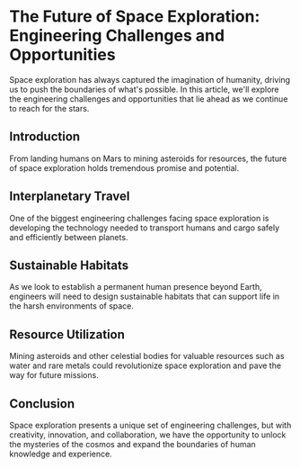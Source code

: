 # The Future of Space Exploration: Engineering Challenges and Opportunities

Space exploration has always captured the imagination of humanity, driving us to push the boundaries of what's possible. In this article, we'll explore the engineering challenges and opportunities that lie ahead as we continue to reach for the stars.

## Introduction

From landing humans on Mars to mining asteroids for resources, the future of space exploration holds tremendous promise and potential.

## Interplanetary Travel

One of the biggest engineering challenges facing space exploration is developing the technology needed to transport humans and cargo safely and efficiently between planets.

## Sustainable Habitats

As we look to establish a permanent human presence beyond Earth, engineers will need to design sustainable habitats that can support life in the harsh environments of space.

## Resource Utilization

Mining asteroids and other celestial bodies for valuable resources such as water and rare metals could revolutionize space exploration and pave the way for future missions.

## Conclusion

Space exploration presents a unique set of engineering challenges, but with creativity, innovation, and collaboration, we have the opportunity to unlock the mysteries of the cosmos and expand the boundaries of human knowledge and experience.

